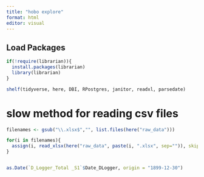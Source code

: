 ```yaml
---
title: "hobo explore"
format: html
editor: visual
---
```


## Load Packages

```r

if(!require(librarian)){
  install.packages(librarian)
  library(librarian)
}

shelf(tidyverse, here, DBI, RPostgres, janitor, readxl, parsedate)

```

# slow method for reading csv files
```r
filenames <- gsub("\\.xlsx$","", list.files(here("raw_data")))

for(i in filenames){
  assign(i, read_xlsx(here("raw_data", paste(i, ".xlsx", sep="")), skip = 1, progress = readxl_progress()))
}


as.Date(`D_Logger_Total _S1`$Date_DLogger, origin = "1899-12-30")
```

